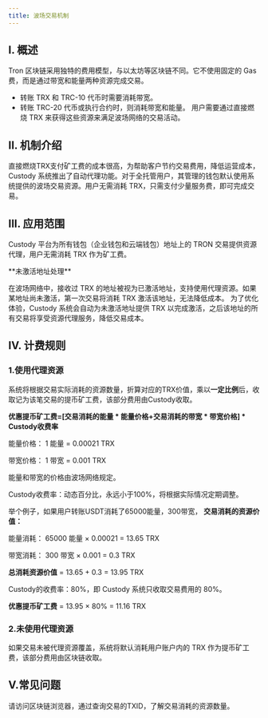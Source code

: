 ```yaml
---
title: 波场交易机制
---
```


## I. 概述
Tron 区块链采用独特的费用模型，与以太坊等区块链不同。它不使用固定的 Gas 费，而是通过带宽和能量两种资源完成交易。
* 转账 TRX 和 TRC-10 代币时需要消耗带宽。
* 转账 TRC-20 代币或执行合约时，则消耗带宽和能量。
用户需要通过直接燃烧 TRX 来获得这些资源来满足波场网络的交易活动。

## II. 机制介绍
直接燃烧TRX支付矿工费的成本很高，为帮助客户节约交易费用，降低运营成本，Custody 系统推出了自动代理功能。对于全托管用户，其管理的钱包默认使用系统提供的波场交易资源。用户无需消耗 TRX，只需支付少量服务费，即可完成交易。

## III. 应用范围
Custody 平台为所有钱包（企业钱包和云端钱包）地址上的 TRON 交易提供资源代理，用户无需消耗 TRX 作为矿工费。

<Note>
**未激活地址处理**

在波场网络中，接收过 TRX 的地址被视为已激活地址，支持使用代理资源。如果某地址尚未激活，第一次交易将消耗 TRX 激活该地址，无法降低成本。
为了优化体验，Custody 系统会自动为未激活地址提供 TRX 以完成激活，之后该地址的所有交易将享受资源代理服务，降低交易成本。

</Note>

## IV. 计费规则
### 1.使用代理资源

系统将根据交易实际消耗的资源数量，折算对应的TRX价值，乘以**一定比例**后，收取记为该笔交易的提币矿工费，该部分费用由Custody收取。

**优惠提币矿工费=[交易消耗的能量 * 能量价格+交易消耗的带宽 * 带宽价格] * Custody收费率**

能量价格： 1 能量 = 0.00021 TRX

带宽价格： 1 带宽 = 0.001 TRX

<Note>
能量和带宽的价格由波场网络规定。
</Note>

Custody收费率：动态百分比，永远小于100%，将根据实际情况定期调整。

举个例子，如果用户转账USDT消耗了65000能量，300带宽，
**交易消耗的资源价值：**

能量消耗： 65000 能量 × 0.00021 = 13.65 TRX

带宽消耗： 300 带宽 × 0.001 = 0.3 TRX

**总消耗资源价值** = 13.65 + 0.3 = 13.95 TRX

Custody的收费率：80%，即 Custody 系统只收取交易费用的 80%。

**优惠提币矿工费** = 13.95 × 80% = 11.16 TRX

### 2.未使用代理资源

如果交易未被代理资源覆盖，系统将默认消耗用户账户内的 TRX 作为提币矿工费，该部分费用由区块链收取。

## V.常见问题

<Accordion title="如何了解订单实际消耗的交易资源">
请访问区块链浏览器，通过查询交易的TXID，了解交易消耗的资源数量。
</Accordion>

